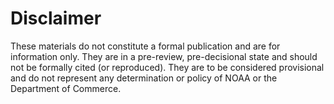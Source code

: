 \pagebreak
\pagenumbering{roman}
\setcounter{page}{1}

\renewcommand{\thetable}{\roman{table}}
\renewcommand{\thefigure}{\roman{figure}}

\setlength\parskip{0.5em plus 0.1em minus 0.2em}

# Disclaimer{-}

These materials do not constitute a formal publication and are for information only. They are in a pre-review, pre-decisional state and should not be formally cited (or reproduced). They are to be considered provisional and do not represent any determination or policy of NOAA or the Department of Commerce.
